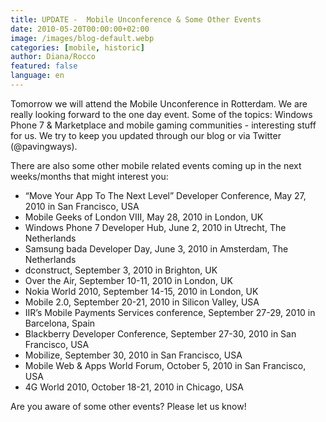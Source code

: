 ```yaml
---
title: UPDATE -  Mobile Unconference & Some Other Events
date: 2010-05-20T00:00:00+02:00
image: /images/blog-default.webp
categories: [mobile, historic]
author: Diana/Rocco
featured: false
language: en
---
```


<div class="entry-content">
Tomorrow we will attend the Mobile Unconference in Rotterdam. We are really looking forward to the one day event. Some of the topics: Windows Phone 7 &amp; Marketplace and mobile gaming communities - interesting stuff for us. We try to keep you updated through our blog or via Twitter (@pavingways).

 

There are also some other mobile related events coming up in the next weeks/months that might interest you:<ul>	<li>“Move Your App To The Next Level” Developer Conference, May 27, 2010 in San Francisco, USA</li>	<li>Mobile Geeks of London VIII, May 28, 2010 in London, UK</li>	<li>Windows Phone 7 Developer Hub, June 2, 2010 in Utrecht, The Netherlands</li>	<li>Samsung bada Developer Day, June 3, 2010 in Amsterdam, The Netherlands</li>	<li>dconstruct, September 3, 2010 in Brighton, UK</li>	<li>Over the Air, September 10-11, 2010 in London, UK</li>	<li>Nokia World 2010, September 14-15, 2010 in London, UK</li>	<li>Mobile 2.0, September 20-21, 2010 in Silicon Valley, USA</li>	<li>IIR’s Mobile Payments Services conference, September 27-29, 2010 in Barcelona, Spain</li>	<li>Blackberry Developer Conference, September 27-30, 2010 in San Francisco, USA</li>	<li>Mobilize, September 30, 2010 in San Francisco, USA</li>	<li>Mobile Web &amp; Apps World Forum, October 5, 2010 in San Francisco, USA</li>	<li>4G World 2010, October 18-21, 2010 in Chicago, USA</li></ul>Are you aware of some other events? Please let us know!
</div>

